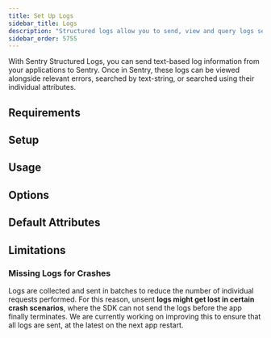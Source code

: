 ```yaml
---
title: Set Up Logs
sidebar_title: Logs
description: "Structured logs allow you to send, view and query logs sent from your applications within Sentry."
sidebar_order: 5755
---
```


With Sentry Structured Logs, you can send text-based log information from your applications to Sentry. Once in Sentry, these logs can be viewed alongside relevant errors, searched by text-string, or searched using their individual attributes.

## Requirements

<PlatformContent includePath="logs/requirements" />

## Setup

<PlatformContent includePath="logs/setup" />

## Usage

<PlatformContent includePath="logs/usage" />

## Options

<PlatformContent includePath="logs/options" />

## Default Attributes

<PlatformContent includePath="logs/default-attributes" />

## Limitations

### Missing Logs for Crashes

Logs are collected and sent in batches to reduce the number of individual requests performed. For this reason, unsent **logs might get lost in certain crash scenarios**, where the SDK can not send the logs before the app finally terminates. We are currently working on improving this to ensure that all logs are sent, at the latest on the next app restart.
